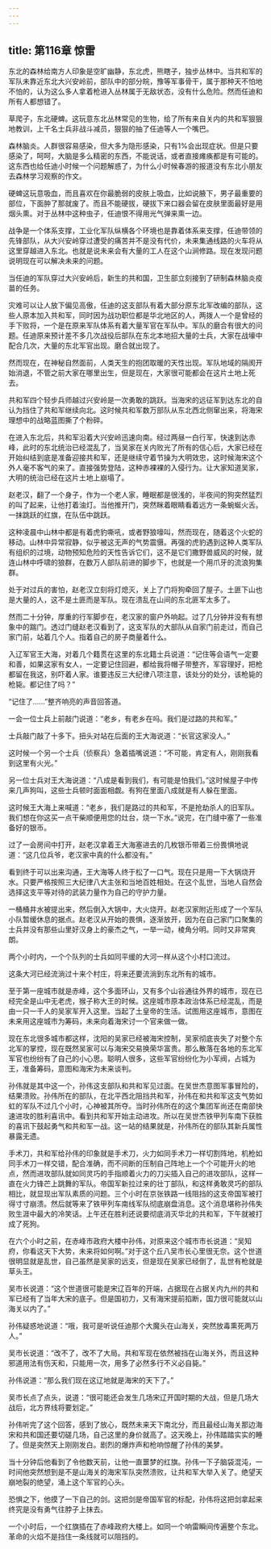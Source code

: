 ```yaml
---
---
---
```

title: 第116章 惊雷
---



东北的森林给南方人印象是空旷幽静，东北虎，熊瞎子，独步丛林中。当共和军的军队未靠近东北大兴安岭前，部队中的部分皖，豫等军事骨干，属于那种天不怕地不怕的，认为这么多人拿着枪进入丛林属于无敌状态，没有什么危险。然而任迪和所有人都想错了。

草爬子，东北硬蜱。这玩意东北丛林常见的生物，给了所有来自关内的共和军狠狠地教训，上千名士兵非战斗减员，狠狠的抽了任迪等人一个嘴巴。

森林脑炎。人群很容易感染，但大多为隐形感染，只有1%会出现症状。但是只要感染了，呵呵，大脑是多么精密的东西，不能说话，或者直接瘫痪都是有可能的。这东西也给任迪小时候一个问题解惑了，为什么小时候春游的报道没有东北小朋友去森林学习观察的作文。

硬蜱这玩意吸血，而且喜欢在你最脆弱的皮肤上吸血，比如说腋下，男子最重要的部位，下面肿了那就废了。而且不能硬拔，硬拔下来口器会留在皮肤里面最好是用烟头熏。对于丛林中这种虫子，任迪恨不得用光气弹来熏一边。

战争是一个体系支撑，工业化军队纵横各个环境也是靠着体系来支撑，任迪带领的先锋部队，从大兴安岭穿过遭受的痛苦并不是没有代价，未来集通线路的火车将从这里穿越进入东北。也就是说未来会有大量的工人在这个山涧修路。现在发现问题说明现在可以解决未来的问题。

当任迪的军队穿过大兴安岭后，新生的共和国，卫生部立刻接到了研制森林脑炎疫苗的任务。

灾难可以让人放下偏见高傲，任迪的这支部队有着大部分原东北军改编的部队，这些人原本加入共和军，同时因为战功职位都是华北地区的人，两拨人一个是曾经的手下败将，一个是在原来军队体系有着大量军官在军队中。军队的磨合有很大的问题。任迪原来预计差不多几次战役后部队在东北本地招大量的士兵，大家在战壕中配合几次，大量的东北军官出现。磨合就出现了。

然而现在，在神秘自然面前，人类天生的抱团取暖的天性出现。军队地域的隔阂开始消退，不管之前大家在哪里出生，但是现在，大家很可能都会在这片土地上死去。

共和军四个轻步兵师越过兴安岭是一次勇敢的跳跃。当海宋的远征军到达东北的自认为挡住了共和军继续向北。这时候共和军数万部队从东北西北侧窜出来，将海宋理想中的战略蓝图撕了个粉碎。

在进入东北后，共和军沿着大兴安岭迅速向南。经过两昼一白行军，快速到达赤峰，此时的东北统治已经混乱了，当吴家在关内败光了所有的信心后，大家已经在开始纠结到底是准备迎接共和军，还是继续守着节操为大明效忠，这时候海宋这个外人毫不客气的来了。直接强势登陆，这种赤裸裸的入侵行为。让大家知道吴家，大明的统治已经在这片土地上崩塌了。

赵老汉，翻了一个身子，作为一个老人家，睡眠都是很浅的，半夜间的狗突然猛烈的叫了起来，让他打着油灯。当他推开门，突然眯着眼睛看着远方一条蜿蜒火舌。一抹跳跃的红旗，在队伍中跳跃。

这种凌晨中山林中都是有着虎豹嘶吼，或者野狼嚎叫，然而现在，随着这个火蛇的移动。山林中异常寂静，似乎被这无声的气势震慑。再强的虎豹遇到这种人类军队有组织的过境，动物预知危险的天性告诉它们，这不是它们撒野兽威风的时候，就连山林中呼啸的狼群，在数万人部队前进的脚步下，也就是一个用爪牙的流浪狗集群。

处于对过兵的害怕，赵老汉立刻将灯熄灭，关上了门将狗牵回了屋子。土匪下山也是大量的人，这不是土匪而是军队。现在溃乱在山间的东北匪军太多了。

然而二十分钟，厚重的行军脚步在，老汉家的窗户外响起。过了几分钟并没有有想象中的踹门。透过门缝赵老汉看到了，这支军队的大部队从自家门前走过，而自己家门前，站着几个人。指着自己的房子商量着什么。

入辽军官王大海，对着几个籍贯在这里的东北籍士兵说道：“记住等会语气一定要和善，如果这家有女人，一定要记住回避，都给我将帽子带整齐，军容理好，把枪都留在我这，别吓着人家。谁要违反三大纪律八项注意，该处分的处分，该枪毙的枪毙。都记住了吗？”

“记住了……”整齐响亮的声音回答道。

一会一位士兵上前敲门说道：“老乡，有老乡在吗。我们是过路的共和军。”

士兵敲门敲了十多下。扭头对站在后面的王大海说道：“长官这家没人。”

这时候一个另一个士兵（侦察兵）急着插嘴说道：“不可能，肯定有人，刚刚我看到这里有火光。”

另一位士兵对王大海说道：“八成是看到我们，有可能是怕我们。”这时候屋子中传来几声狗叫，这些士兵顿时面面相觑。有狗在里面八成就是有人躲在里面。

这时候王大海上来喊道：“老乡，我们是路过的共和军，不是抢劫杀人的旧军队。我们想在你这买一点干柴顺便用您的灶台，烧一下水。”说完，在门缝中塞了一些准备好的银币。

过了一会房间中打开，赵老汉拿着王大海塞进去的几枚银币带着三份畏惧地说道：“这几位兵爷，老汉家中真的什么都没有。”

看到终于可以出来沟通，王大海等人终于松了一口气。现在只是用一下大锅烧开水。只要严格按照三大纪律八大主张和当地百姓相处。在这个乱世，当地人自然会选择这支平等对待的武装力量作为自己的守护力量。

一桶桶井水被提出来，然后倒入大锅中，大火烧开。赵老汉家附近形成了一个军队小队暂缓休息的据点。赵老汉从开始的畏惧，逐渐放开，因为在自己家门口聚集的士兵并没有那些山里好汉身上的豪杰之气，一举一动，棱角分明。同时又非常爽朗。

两个小时内，一个个队列的士兵如同平缓的大河一样从这个小村口流过。

这条大河已经流淌过十来个村庄，将来还要流淌到东北所有的城市。

至于第一座城市就是赤峰，这个多面环山，又有多个山谷通往外界的城市，现在已经完全是山中无老虎，猴子称大王的时候。这座城市原本政治体系已经混乱，而是由一只一千人的吴家军开入这里。当起了土皇帝的生活。试图用这座城市，意图在未来用这座城市为筹码，未来向着海宋讨一个官来做一做。

现在东北很多城市都这样，沈阳的吴家已经被海宋控制，吴家彻底丧失了对整个东北军的掌控，现在既然吴家可以与海宋交易换荣华富贵。那么散落在各地的东北军军官也纷纷有了自己的小心思。聪明人很多，这些军官纷纷化为小军阀，占城为王，准备筹码，意图和海宋为未来谈判。

孙伟就是其中这一个，孙伟这支部队和共和军见过面。在吴世杰意图军事冒险的，结果溃败。孙伟所在的部队，在北平西北阻挡共和军，孙伟在和共和军这支气势如虹的军队不过几个小时，心神被其所夺。当时孙伟所在的这个集团军尚还在南部快速进攻的胜利喜讯中。看到共和军开始主动进攻。所以在吴世杰铁甲列车南下获胜的喜讯下鼓起勇气和共和军一战。这一站的结果就是，孙伟所在的部队其新兵属性暴露无遗。

手术刀，共和军给孙伟的印象就是手术刀，火力如同手术刀一样切割阵地，机枪如同手术刀一样交错，配合准确，而不间断的压制自己阵地上一个个可能开火的地点，然而进攻部队就如同灵巧的手指顺着火力的刀尖插入自己的进攻部队，这样一直在火力锋芒上跳舞的军队。帝国军新拉过来的壮丁部队，和这样勇敢灵巧的部队相比，就显现出军队素质的问题。三个小时在京张铁路一线阻挡的这支帝国军被打得寸寸崩溃。然后就等来了铁甲列车南线军队彻底崩盘消息。这个消息堪称孙伟失败生涯中最大的冷笑话。上午还在胜利还说要彻底消灭华北的共和军，下午就被打成了死狗。

在六个小时之前，在赤峰市政府大楼中孙伟，对原来这个城市市长说道：“吴知府，你看这天下大势，未来将如何啊。”对于这个丘八吴市长心里很无奈。这个世道很明显就是乱世，自己虽然是吴家的远支，但是现在吴家已经倒了，乱世有枪就是草头王。

吴市长说道：“这个世道很可能是宋辽百年的开端，占据现在占据关内九州的共和军已经有了当年大宋的底子。但是国初力，又有海宋提前掐断，国力很可能就以山海关以内了。”

孙伟疑惑地说道：“哦，我可是听说任迪那个大魔头在山海关，突然放毒熏死两万人。”

吴市长说道：“改不了，改不了大局。共和军现在依然被挡在山海关外，而且这种邪道用法有伤天和，只能用一次，用多了必然多行不义必自毙。”

孙伟说道：“那么我们现在这辽地就是海宋的天下了。”

吴市长点了点头，说道：“很可能还会发生几场宋辽开国时期的大战，但是几场大战后，北方界线将要划定。”

孙伟听完了这个回答，感到了放心，既然未来天下南北分，而且最经山海关那边海宋和共和国还要切磋几场，自己这里的身价就高了。这天晚上，孙伟踏踏实实的睡了。但是突然天上刚刚发白。剧烈的爆炸声和枪响惊醒了孙伟的美梦。

当十分钟后他看到了令他数天前，让他一直噩梦的红旗。孙伟一下子脑袋混沌，一时间他突然想到是不是山海关的海宋军队突然溃败，让共和军大举入关了。绝望天崩地裂的绝望，涌上这个军官的心头。

恐惧之下，他摸了一下自己的剑。这把剑是帝国军官的标配，孙伟将这把剑拿起来终究是没有勇气往脖子上抹去。

一个小时后，一个红旗插在了赤峰政府大楼上。如同一个响雷瞬间传遍整个东北。革命的火焰不是挡住一条线就可以阻挡的。
